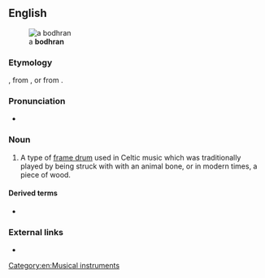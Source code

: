 {{also|bodhrán}}
==English==
[[Image:Bodhran.jpg|thumb|a '''bodhran''']]

===Etymology===
{{bor|en|ga|bodhrán}}, from {{m|ga|bodhar||deaf}}, or from {{der|en|sga|bodrán}}.

===Pronunciation===
* {{IPA|/ˈbɔːɹɑːn/|/ˈbaʊɹɑːn/|lang=en}}

===Noun===
{{en-noun}}

# A type of [[frame drum]] used in Celtic music which was traditionally played by being struck with with an animal bone, or in modern times, a piece of wood.

====Derived terms====
* {{l|en|bodhranist}}

===External links===
* {{pedialite}}

[[Category:en:Musical instruments]]